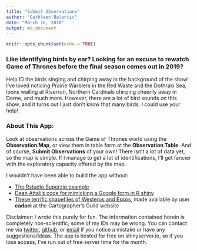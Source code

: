 ```yaml
---
title: "Submit Observations"
author: "Cathleen Balantic"
date: "March 16, 2018"
output: md_document
---
```


```r
knitr::opts_chunk$set(echo = TRUE)
```

### Like identifying birds by ear? Looking for an excuse to rewatch Game of Thrones before the final season comes out in 2019? 

Help ID the birds singing and chirping away in the background of the show! I've loved noticing Prairie Warblers in the Red Waste and the Dothraki Sea, loons wailing at Riverrun, Northern Cardinals chirping cheerily away in Dorne, and much more. However, there are a lot of bird sounds on this show, and it turns out I just don't know that many birds. I could use your help!

### About This App:

Look at observations across the Game of Thrones world using the **Observation Map**, or view them in table form at the **Observation Table**. And of course, **Submit Observations** of your own! There isn't a lot of data yet, so the map is simple. If I manage to get a lot of identifications, I'll get fancier with the exploratory capacity offered by the map. 

I wouldn't have been able to build the app without: 

+ [The Rstudio Superzip example](https://github.com/rstudio/shiny-examples/tree/master/063-superzip-example)
+ [Dean Attali's code for mimicking a Google form in R shiny](https://deanattali.com/2015/06/14/mimicking-google-form-shiny/)
+ [These terrific shapefiles of Westeros and Essos](https://www.cartographersguild.com/showthread.php?t=30472), made available by user **cadaei** at the Cartographer's Guild website

Disclaimer: I wrote this purely for fun. The information contained herein is completely non-scientific; some of my IDs may be wrong. You can contact me via [twitter](https://twitter.com/CBalantic), [github](https://github.com/cbalantic/), or [email](https://cbalantic.github.io/about/) if you notice a mistake or have any suggestions/ideas. The app is hosted for free on shinyserver.io, so if you lose access, I've run out of free server time for the month. 